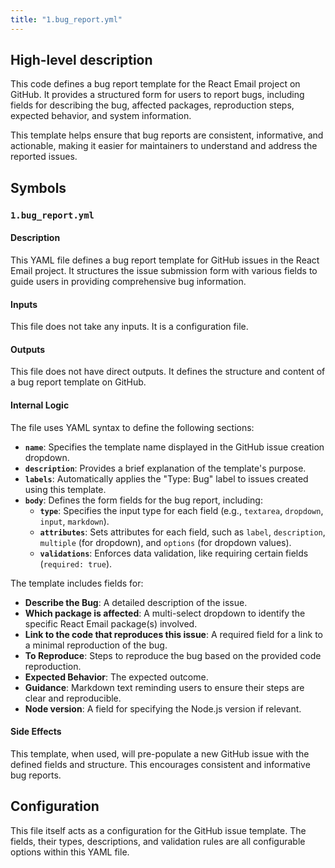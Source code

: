 ```yaml
---
title: "1.bug_report.yml"
---
```


## High-level description
This code defines a bug report template for the React Email project on GitHub. It provides a structured form for users to report bugs, including fields for describing the bug, affected packages, reproduction steps, expected behavior, and system information. 

This template helps ensure that bug reports are consistent, informative, and actionable, making it easier for maintainers to understand and address the reported issues.

## Symbols
### `1.bug_report.yml`
#### Description
This YAML file defines a bug report template for GitHub issues in the React Email project. It structures the issue submission form with various fields to guide users in providing comprehensive bug information.

#### Inputs
This file does not take any inputs. It is a configuration file.

#### Outputs
This file does not have direct outputs. It defines the structure and content of a bug report template on GitHub.

#### Internal Logic
The file uses YAML syntax to define the following sections:

* **`name`**: Specifies the template name displayed in the GitHub issue creation dropdown.
* **`description`**: Provides a brief explanation of the template's purpose.
* **`labels`**:  Automatically applies the "Type: Bug" label to issues created using this template.
* **`body`**: Defines the form fields for the bug report, including:
    * **`type`**:  Specifies the input type for each field (e.g., `textarea`, `dropdown`, `input`, `markdown`).
    * **`attributes`**:  Sets attributes for each field, such as `label`, `description`, `multiple` (for dropdown), and `options` (for dropdown values).
    * **`validations`**:  Enforces data validation, like requiring certain fields (`required: true`).

The template includes fields for:

* **Describe the Bug**: A detailed description of the issue.
* **Which package is affected**: A multi-select dropdown to identify the specific React Email package(s) involved.
* **Link to the code that reproduces this issue**: A required field for a link to a minimal reproduction of the bug.
* **To Reproduce**: Steps to reproduce the bug based on the provided code reproduction.
* **Expected Behavior**: The expected outcome.
* **Guidance**: Markdown text reminding users to ensure their steps are clear and reproducible.
* **Node version**:  A field for specifying the Node.js version if relevant.

#### Side Effects
This template, when used, will pre-populate a new GitHub issue with the defined fields and structure. This encourages consistent and informative bug reports.

## Configuration
This file itself acts as a configuration for the GitHub issue template. The fields, their types, descriptions, and validation rules are all configurable options within this YAML file. 
